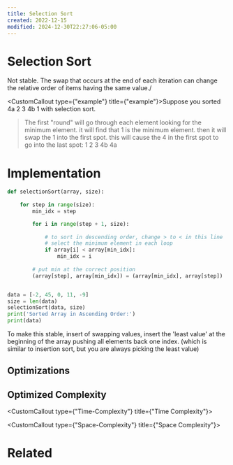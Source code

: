 ```yaml
---
title: Selection Sort
created: 2022-12-15
modified: 2024-12-30T22:27:06-05:00
---
```

# Selection Sort

Not stable. The swap that occurs at the end of each iteration can change the relative order of items having the same value./

<CustomCallout type={"example"} title={"example"}>Suppose you sorted 4a 2 3 4b 1 with selection sort.</CustomCallout>
>
> The first "round" will go through each element looking for the minimum element. it will find that 1 is the minimum element. then it will swap the 1 into the first spot. this will cause the 4 in the first spot to go into the last spot: 1 2 3 4b 4a

# Implementation

```python
def selectionSort(array, size):
   
    for step in range(size):
        min_idx = step

        for i in range(step + 1, size):
         
            # to sort in descending order, change > to < in this line
            # select the minimum element in each loop
            if array[i] < array[min_idx]:
                min_idx = i
         
        # put min at the correct position
        (array[step], array[min_idx]) = (array[min_idx], array[step])


data = [-2, 45, 0, 11, -9]
size = len(data)
selectionSort(data, size)
print('Sorted Array in Ascending Order:')
print(data)
```

To make this stable, insert of swapping values, insert the 'least value' at the beginning of the array pushing all elements back one index. (which is similar to insertion sort, but you are always picking the least value)

## Optimizations

## Optimized Complexity

<CustomCallout type={"Time-Complexity"} title={"Time Complexity"}></CustomCallout>

<CustomCallout type={"Space-Complexity"} title={"Space Complexity"}></CustomCallout>

# Related

